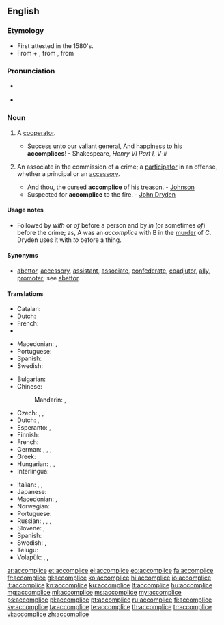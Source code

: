 ==English==

===Etymology===
* First attested in the 1580's.
* From {{etyl|enm|en}} {{term|a|lang=enm}} + {{term|complice|lang=enm}}, from {{etyl|fro|en}} {{term|complice||confederate|lang=fro}}, from {{etyl|la|en}} {{term|complicare||fold together|lang=la}}

===Pronunciation===
* {{a|US}} {{IPA|/ə.ˈkɒm.plɪs/|lang=en}}
* {{hyphenation|ac|com|plice|lang=en}}
{{rfap|UK|lang=en}}

===Noun===
{{wikipedia|accomplice|accomplice (crime)}}
{{en-noun}}

# {{cx|rare|lang=en}} A [[cooperator]].
#* Success unto our valiant general, And happiness to his '''accomplices'''! - Shakespeare, ''Henry VI Part I, V-ii''
# {{cx|legal|lang=en}} An associate in the commission of a crime; a [[participator]] in an offense, whether a principal or an [[accessory]].
#* And thou, the cursed '''accomplice''' of his treason. - [[Johnson]]
#* Suspected for '''accomplice''' to the fire. - [[w:John Dryden|John Dryden]]

====Usage notes====
* Followed by ''with'' or ''of'' before a person and by ''in'' (or sometimes ''of'') before the crime; as, A was an ''accomplice'' with B in the [[murder]] of C. Dryden uses it with ''to'' before a thing.

====Synonyms====
* [[abettor]], [[accessory]], [[assistant]], [[associate]], [[confederate]], [[coadjutor]], [[ally]], [[promoter]]; see [[abettor]].

====Translations====
{{trans-top|a cooperator}}
* Catalan: {{t|ca|còmplice|m|f}}
* Dutch: {{t+|nl|handlanger|m}}
* French: {{t+|fr|complice|m|f}}
* {{trreq|Japanese}}
{{trans-mid}}
* Macedonian: {{t|mk|соу́чесник|m|sc=Cyrl}}, {{t|mk|соизвр́шител|m|sc=Cyrl}}
* Portuguese: {{t+|pt|cúmplice|m|f}}
* Spanish: {{t|es|cómplice|m|f}}
* Swedish: {{t+|sv|medhjälpare|c}}
{{trans-bottom}}

{{trans-top|an associate in the commission of a crime}}
* Bulgarian: {{t+|bg|съуча́стник|m}}
* Chinese:
*: Mandarin: {{t+|cmn|幫兇|sc=Hani}}, {{t+|cmn|帮凶|tr=bāngxiōng|sc=Hani}}
* Czech: {{t|cs|spolupachatel|m}}, {{t|cs|spoluviník|m}}, {{t|cs|komplic|m}}
* Dutch: {{t+|nl|medeplichtige|m|f}}, {{t+|nl|handlanger|m}}
* Esperanto: {{t|eo|kunkulpulo}}, {{t|eo|kunkulpulino}}
* Finnish: {{t|fi|avunantaja}}
* French: {{t+|fr|complice|m|f}}
* German: {{t|de|Mittäter|m}}, {{t|de|Mittäterin|f}}, {{t+|de|Komplize|m}}, {{t|de|Komplizin|f}}
* Greek: {{t+|el|συνεργός|m}}
* Hungarian: {{t+|hu|bűnrészes}}, {{t+|hu|bűntárs}}, {{t+|hu|cinkos}}
* Interlingua: {{t|ia|Complice}}
{{trans-mid}}
* Italian: {{t+|it|complice|m|f}}, {{t+|it|correo|m}}, {{t|it|correa|f}}
* Japanese: {{t|ja|共犯者|tr=きょうはんしゃ, kyōhansha|sc=Jpan}}
* Macedonian: {{t|mk|соу́чесник|m|sc=Cyrl}}, {{t|mk|соизвр́шител|m|sc=Cyrl}}
* Norwegian: {{t|no|medskyldig}}
* Portuguese: {{t+|pt|cúmplice|m|f}}
* Russian: {{t+|ru|соуча́стник|m|sc=Cyrl}}, {{t+|ru|соуча́стница|f|sc=Cyrl}}, {{t+|ru|соо́бщник|m|sc=Cyrl}}, {{t+|ru|соо́бщница|f|sc=Cyrl}}
* Slovene: {{t|sl|sokrivec|m}}, {{t|sl|sokrivka|f}}
* Spanish: {{t|es|cómplice|m|f}}
* Swedish: {{t|sv|medbrottsling}}, {{t|sv|medskyldig|c}}
* Telugu: {{t+|te|తోడుదొంగ}}
* Volapük: {{qualifier|♂♀}} {{t|vo|kedöban}}, {{qualifier|♂}} {{t|vo|hikedöban}}, {{qualifier|♀}} {{t|vo|jikedöban}}
{{trans-bottom}}

[[ar:accomplice]]
[[et:accomplice]]
[[el:accomplice]]
[[eo:accomplice]]
[[fa:accomplice]]
[[fr:accomplice]]
[[gl:accomplice]]
[[ko:accomplice]]
[[hi:accomplice]]
[[io:accomplice]]
[[it:accomplice]]
[[kn:accomplice]]
[[ku:accomplice]]
[[lt:accomplice]]
[[hu:accomplice]]
[[mg:accomplice]]
[[ml:accomplice]]
[[ms:accomplice]]
[[my:accomplice]]
[[ps:accomplice]]
[[pl:accomplice]]
[[pt:accomplice]]
[[ru:accomplice]]
[[fi:accomplice]]
[[sv:accomplice]]
[[ta:accomplice]]
[[te:accomplice]]
[[th:accomplice]]
[[tr:accomplice]]
[[vi:accomplice]]
[[zh:accomplice]]